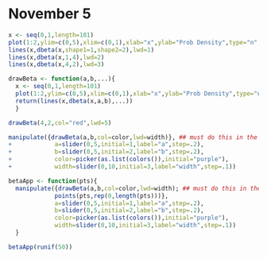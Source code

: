 November 5
===========


```r
x <- seq(0,1,length=101)
plot(1:2,ylim=c(0,5),xlim=c(0,1),xlab="x",ylab="Prob Density",type="n")
lines(x,dbeta(x,shape1=1,shape2=2),lwd=1)
lines(x,dbeta(x,1,4),lwd=2)
lines(x,dbeta(x,4,2),lwd=3)

```

```r
drawBeta <- function(a,b,...){
  x <- seq(0,1,length=101)
  plot(1:2,ylim=c(0,5),xlim=c(0,1),xlab="x",ylab="Prob Density",type="n")
  return(lines(x,dbeta(x,a,b),...))
  }

drawBeta(4,2,col="red",lwd=5)

```


```r
manipulate({drawBeta(a,b,col=color,lwd=width)}, ## must do this in the console
+            a=slider(0,5,initial=1,label="a",step=.2),
+            b=slider(0,5,initial=2,label="b",step=.2),
+            color=picker(as.list(colors()),initial="purple"),
+            width=slider(0,10,initial=3,label="width",step=.1))
```

```r
betaApp <- function(pts){
  manipulate({drawBeta(a,b,col=color,lwd=width); ## must do this in the console
             points(pts,rep(0,length(pts)))},
             a=slider(0,5,initial=1,label="a",step=.2),
             b=slider(0,5,initial=2,label="b",step=.2),
             color=picker(as.list(colors()),initial="purple"),
             width=slider(0,10,initial=3,label="width",step=.1))
  }

betaApp(runif(50))
```